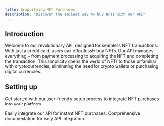 ```yaml
---
title: Simplifying NFT Purchases
description: "Discover the easiest way to buy NFTs with our API"
---
```


## Introduction

Welcome to our revolutionary API, designed for seamless NFT transactions. With just a credit card, users can effortlessly buy NFTs. Our API manages everything – from payment processing to acquiring the NFT and completing the transaction. This simplicity opens the world of NFTs to those unfamiliar with cryptocurrencies, eliminating the need for crypto wallets or purchasing digital currencies.

## Setting up

Get started with our user-friendly setup process to integrate NFT purchases into your platform.

<CardGroup cols={2}>
  <Card
    title="Integrate API"
    icon="pen-to-square"
    href="https://mintlify.com/docs/quickstart"
  >
    Easily integrate our API for instant NFT purchases.
  </Card>
  <Card
    title="API Documentation"
    icon="code"
    href="https://mintlify.com/docs/api-playground/openapi"
  >
    Comprehensive documentation for easy API integration.
  </Card>
</CardGroup>
